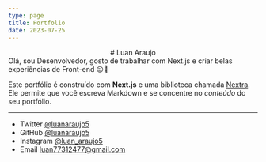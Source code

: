 ```yaml
---
type: page
title: Portfolio
date: 2023-07-25
---
```

<center>
# Luan Araujo
</center>
Olá, sou Desenvolvedor, gosto de trabalhar com Next.js e criar belas experiências de Front-end 😉🦁

Este portfólio é construído com **Next.js** e uma biblioteca chamada [Nextra](https://nextra.vercel.app/). Ele permite que você escreva Markdown e se concentre no _conteúdo_ do seu portfólio.

---

- Twitter [@luanaraujo5](https://twitter.com/yourname)
- GitHub [@luanaraujo5](https://github.com/luanaraujo5)
- Instagram [@luan_araujo5](https://instagram.com/luan_araujo5)
- Email luan77312477@gmail.com
